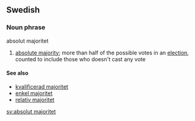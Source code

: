==Swedish==
===Noun phrase===
;absolut majoritet
#[[absolute majority]]; more than half of the possible votes in an [[election]], counted to include those who doesn't cast any vote

====See also====
*[[kvalificerad majoritet]]
*[[enkel majoritet]]
*[[relativ majoritet]]


[[sv:absolut majoritet]]